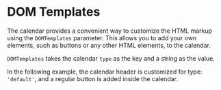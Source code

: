 # DOM Templates

The calendar provides a convenient way to customize the HTML markup using the `DOMTemplates` parameter. This allows you to add your own elements, such as buttons or any other HTML elements, to the calendar.

`DOMTemplates` takes the calendar `type` as the key and a string as the value.

In the following example, the calendar header is customized for type: `'default'`, and a regular button is added inside the calendar.

<Sandbox example="customization-and-modification-dom-templates" />
